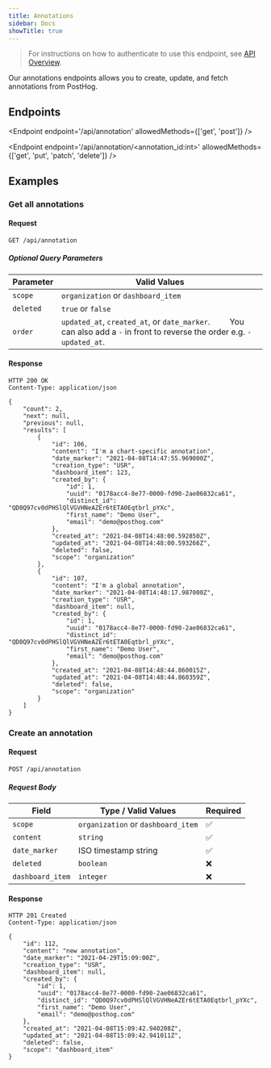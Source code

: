 ```yaml
---
title: Annotations
sidebar: Docs
showTitle: true
---
```


> For instructions on how to authenticate to use this endpoint, see [API Overview](/docs/api/overview).

Our annotations endpoints allows you to create, update, and fetch annotations from PostHog.

## Endpoints

<Endpoint endpoint='/api/annotation' allowedMethods={['get', 'post']} />

<Endpoint endpoint='/api/annotation/<annotation_id:int>' allowedMethods={['get', 'put', 'patch', 'delete']} />

## Examples

### Get all annotations

#### Request

```
GET /api/annotation
```

##### Optional Query Parameters

| Parameter | Valid Values | 
| --- | --- | 
| `scope` | `organization` or `dashboard_item` | 
| `deleted` | `true` or `false` | 
| `order` | `updated_at`, `created_at`, or `date_marker`.   &nbsp;&nbsp;&nbsp;&nbsp;&nbsp;&nbsp;&nbsp; You can also add a `-` in front to reverse the order e.g. `-updated_at`. | 


#### Response

```
HTTP 200 OK
Content-Type: application/json

{
    "count": 2,
    "next": null,
    "previous": null,
    "results": [
        {
            "id": 106,
            "content": "I'm a chart-specific annotation",
            "date_marker": "2021-04-08T14:47:55.969000Z",
            "creation_type": "USR",
            "dashboard_item": 123,
            "created_by": {
                "id": 1,
                "uuid": "0178acc4-8e77-0000-fd90-2ae06832ca61",
                "distinct_id": "QD0Q97cv0dPHSlQlVGVHNeAZEr6tETA0Eqtbrl_pYXc",
                "first_name": "Demo User",
                "email": "demo@posthog.com"
            },
            "created_at": "2021-04-08T14:48:00.592850Z",
            "updated_at": "2021-04-08T14:48:00.593266Z",
            "deleted": false,
            "scope": "organization"
        },
        {
            "id": 107,
            "content": "I'm a global annotation",
            "date_marker": "2021-04-08T14:48:17.987000Z",
            "creation_type": "USR",
            "dashboard_item": null,
            "created_by": {
                "id": 1,
                "uuid": "0178acc4-8e77-0000-fd90-2ae06832ca61",
                "distinct_id": "QD0Q97cv0dPHSlQlVGVHNeAZEr6tETA0Eqtbrl_pYXc",
                "first_name": "Demo User",
                "email": "demo@posthog.com"
            },
            "created_at": "2021-04-08T14:48:44.860015Z",
            "updated_at": "2021-04-08T14:48:44.860359Z",
            "deleted": false,
            "scope": "organization"
        }
    ]
}
```

### Create an annotation

#### Request

```
POST /api/annotation
```

##### Request Body

| Field | Type / Valid Values | Required |
| --- | --- | --- | 
| `scope` | `organization` or `dashboard_item` | ✅ |
| `content` | `string` | ✅ |
| `date_marker` | ISO timestamp string | ✅ | 
| `deleted` | `boolean` | ❌ | 
| `dashboard_item` | `integer` | ❌ | 


#### Response

```
HTTP 201 Created
Content-Type: application/json

{
    "id": 112,
    "content": "new annotation",
    "date_marker": "2021-04-29T15:09:00Z",
    "creation_type": "USR",
    "dashboard_item": null,
    "created_by": {
        "id": 1,
        "uuid": "0178acc4-8e77-0000-fd90-2ae06832ca61",
        "distinct_id": "QD0Q97cv0dPHSlQlVGVHNeAZEr6tETA0Eqtbrl_pYXc",
        "first_name": "Demo User",
        "email": "demo@posthog.com"
    },
    "created_at": "2021-04-08T15:09:42.940208Z",
    "updated_at": "2021-04-08T15:09:42.941011Z",
    "deleted": false,
    "scope": "dashboard_item"
}
```